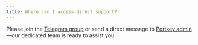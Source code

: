 ```yaml
---
title: Where can I access direct support?
---
```


Please join the [Telegram group](https://t.me/Portkey_Official_Group "") or send a direct message to [Portkey admin](https://t.me/Portkey_assistant "")—our dedicated team is ready to assist you.
